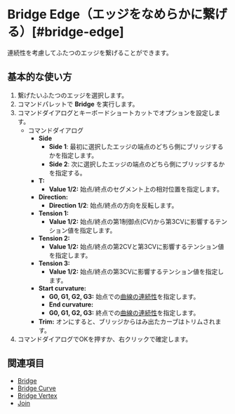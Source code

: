 
# Bridge Edge（エッジをなめらかに繋げる）[#bridge-edge]

<Reference shortcut="" command="Bridge" button="" />

連続性を考慮してふたつのエッジを繋げることができます。

## 基本的な使い方

1. 繋げたいふたつのエッジを選択します。
2. コマンドパレットで **Bridge** を実行します。
3. コマンドダイアログとキーボードショートカットでオプションを設定します。
     - <Kst>コマンドダイアログ</Kst>
          - **Side** 
               - **Side 1**: 最初に選択したエッジの端点のどちら側にブリッジするかを指定します。
               - **Side 2**: 次に選択したエッジの端点のどちら側にブリッジするかを指定する。
          - **T:**
               - **Value 1/2:** 始点/終点のセグメント上の相対位置を指定します。
          - **Direction:** 
               - **Direction 1/2**: 始点/終点の方向を反転します。
          - **Tension 1:**
               - **Value 1/2:** 始点/終点の第1制御点(CV)から第3CVに影響するテンション値を指定します。
          - **Tension 2:**
               - **Value 1/2:** 始点/終点の第2CVと第3CVに影響するテンション値を指定します。
          - **Tension 3:**
               - **Value 1/2:** 始点/終点の第3CVに影響するテンション値を指定します。
          - **Start curvature:**
               - **G0, G1, G2, G3:** 始点での[曲線の連続性](/cad-essentials/continuity-curve-and-surface)を指定します。
               - **End curvature:**
               - **G0, G1, G2, G3:** 終点での[曲線の連続性](/cad-essentials/continuity-curve-and-surface)を指定します。
          -  **Trim:** オンにすると、ブリッジからはみ出たカーブはトリムされます。
4. コマンドダイアログでOKを押すか、右クリックで確定します。

<VideoPlayer fileName="bridge-edge"/>

## 関連項目
- [Bridge](bridge)
- [Bridge Curve](bridge-curve)
- [Bridge Vertex](bridge-vertex)
- [Join](join)